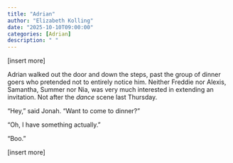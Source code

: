 ```yaml
---
title: "Adrian"
author: "Elizabeth Kolling"
date: "2025-10-10T09:00:00"
categories: [Adrian]
description: " "
---
```


[insert more]

Adrian walked out the door and down the steps, past the group of dinner goers who pretended not to entirely notice him. Neither Freddie nor Alexis, Samantha, Summer nor Nia, was very much interested in extending an invitation. Not after the *dance* scene last Thursday.  

“Hey,” said Jonah. “Want to come to dinner?”

“Oh, I have something actually.”

“Boo.”

[insert more]